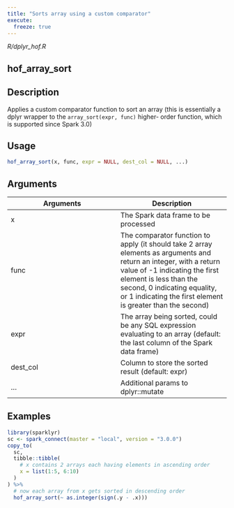 ```yaml
---
title: "Sorts array using a custom comparator"
execute:
  freeze: true
---
```


*R/dplyr_hof.R*

## hof_array_sort

## Description
Applies a custom comparator function to sort an array (this is essentially a dplyr wrapper to the `array_sort(expr, func)` higher- order function, which is supported since Spark 3.0) 


## Usage
```r
hof_array_sort(x, func, expr = NULL, dest_col = NULL, ...) 
```

## Arguments
|Arguments|Description|
|---|---|
| x | The Spark data frame to be processed |
| func | The comparator function to apply (it should take 2 array elements as arguments and return an integer, with a return value of -1 indicating the first element is less than the second, 0 indicating equality, or 1 indicating the first element is greater than the second) |
| expr | The array being sorted, could be any SQL expression evaluating to an array (default: the last column of the Spark data frame) |
| dest_col | Column to store the sorted result (default: expr) |
| ... | Additional params to dplyr::mutate |





## Examples
```r
library(sparklyr) 
sc <- spark_connect(master = "local", version = "3.0.0") 
copy_to( 
  sc, 
  tibble::tibble( 
    # x contains 2 arrays each having elements in ascending order 
    x = list(1:5, 6:10) 
  ) 
) %>% 
  # now each array from x gets sorted in descending order 
  hof_array_sort(~ as.integer(sign(.y - .x))) 
```


